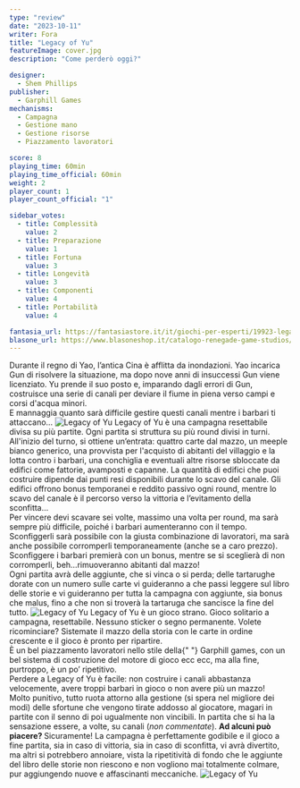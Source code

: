 ```yaml
---
type: "review"
date: "2023-10-11"
writer: Fora
title: "Legacy of Yu"
featureImage: cover.jpg
description: "Come perderò oggi?"

designer:
  - Shem Phillips
publisher:
  - Garphill Games
mechanisms:
  - Campagna
  - Gestione mano
  - Gestione risorse
  - Piazzamento lavoratori

score: 8
playing_time: 60min
playing_time_official: 60min
weight: 2
player_count: 1
player_count_official: "1"

sidebar_votes:
  - title: Complessità
    value: 2
  - title: Preparazione
    value: 1
  - title: Fortuna
    value: 3
  - title: Longevità
    value: 3
  - title: Componenti
    value: 4
  - title: Portabilità
    value: 4

fantasia_url: https://fantasiastore.it/it/giochi-per-esperti/19923-legacy-of-yu-eng.html
blasone_url: https://www.blasoneshop.it/catalogo-renegade-game-studios/legacy-of-yu-535-3291
---
```


<Setting>
  Durante il regno di Yao, l’antica Cina è afflitta da inondazioni. Yao incarica
  Gun di risolvere la situazione, ma dopo nove anni di insuccessi Gun viene
  licenziato. Yu prende il suo posto e, imparando dagli errori di Gun,
  costruisce una serie di canali per deviare il fiume in piena verso campi e
  corsi d'acqua minori. <br />E mannaggia quanto sarà difficile gestire questi
  canali mentre i barbari ti attaccano…
</Setting>

<img src="./game1.jpg" alt="Legacy of Yu" />

<Rules>
  Legacy of Yu è una campagna resettabile divisa su più partite. Ogni partita si
  struttura su più round divisi in turni. <br />
  All'inizio del turno, si ottiene un’entrata: quattro carte dal mazzo, un meeple
  bianco generico, una provvista per l'acquisto di abitanti del villaggio e la lotta
  contro i barbari, una conchiglia e eventuali altre risorse sbloccate da edifici
  come fattorie, avamposti e capanne. La quantità di edifici che puoi costruire dipende
  dai punti resi disponibili durante lo scavo del canale. Gli edifici offrono bonus
  temporanei e reddito passivo ogni round, mentre lo scavo del canale è il percorso
  verso la vittoria e l’evitamento della sconfitta… <br />
  Per vincere devi scavare sei volte, massimo una volta per round, ma sarà
  sempre più difficile, poiché i barbari aumenteranno con il tempo. Sconfiggerli
  sarà possibile con la giusta combinazione di lavoratori, ma sarà anche
  possibile corromperli temporaneamente (anche se a caro prezzo). Sconfiggere i
  barbari premierà con un bonus, mentre se si sceglierà di non corromperli,
  beh…rimuoveranno abitanti dal mazzo! <br />
  Ogni partita avrà delle aggiunte, che si vinca o si perda; delle tartarughe dorate
  con un numero sulle carte vi guideranno a che passi leggere sul libro delle storie
  e vi guideranno per tutta la campagna con aggiunte, sia bonus che malus, fino a
  che non si troverà la tartaruga che sancisce la fine del tutto.
</Rules>

<img src="./game2.jpg" alt="Legacy of Yu" />

<Feedback>
  Legacy of Yu è un gioco strano. Gioco solitario a campagna, resettabile.
  Nessuno sticker o segno permanente. Volete ricominciare? Sistemate il mazzo
  della storia con le carte in ordine crescente e il gioco è pronto per
  ripartire. <br />È un bel piazzamento lavoratori nello stile della{" "}
  <Link to="/publishers/garphill-games">Garphill games</Link>, con un bel
  sistema di costruzione del motore di gioco ecc ecc, ma alla fine, purtroppo, è
  un po’ ripetitivo.
  <br />
  Perdere a Legacy of Yu è facile: non costruire i canali abbastanza
  velocemente, avere troppi barbari in gioco o non avere più un mazzo! <br />
  Molto punitivo, tutto ruota attorno alla gestione (si spera nel migliore dei modi)
  delle sfortune che vengono tirate addosso al giocatore, magari in partite con il
  senno di poi ugualmente non vincibili. In partita che si ha la sensazione essere,
  a volte, su canali (<em>non commentate</em>). <strong>
    Ad alcuni può piacere?
  </strong> Sicuramente! La campagna è perfettamente godibile e il gioco a fine partita,
  sia in caso di vittoria, sia in caso di sconfitta, vi avrà divertito, ma altri
  si potrebbero annoiare, vista la ripetitività di fondo che le aggiunte del libro
  delle storie non riescono e non vogliono mai totalmente colmare, pur aggiungendo
  nuove e affascinanti meccaniche.
</Feedback>

<img src="./game3.jpg" alt="Legacy of Yu" />
